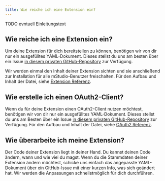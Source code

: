 ```yaml
---
title: Wie reiche ich eine Extension ein?
---
```


TODO evntuell Einleitungstext

## Wie reiche ich eine Extension ein?

Um deine Extension für dich bereitstellen zu können, benötigen wir von dir nur ein ausgefülltes YAML-Dokument.
Dieses stellst du uns am besten über ein Issue [in diesem privaten GitHub-Repository](https://github.com/mittwald/contributor-support) zur Verfügung.

Wir werden einmal den Inhalt deiner Extension sichten und sie anschließend zur Installation für alle mStudio-Benutzer freischalten.
Für den Aufbau und Inhalt der Datei, siehe [Extension Referenz](../../reference/extensions).

## Wie erstelle ich einen OAuth2-Client?

Wenn du für deine Extension einen OAuth2-Client nutzen möchtest, benötigen wir von dir nur ein ausgefülltes YAML-Dokument.
Dieses stellst du uns am Besten über ein Issue [in diesem privaten GitHub-Repository](https://github.com/mittwald/contributor-support) zur Verfügung.
Für den Aufbau und Inhalt der Datei, siehe [OAuth2 Referenz](../../reference/oauth2).

## Wie überarbeite ich meine Extension?

Der Code deiner Extension liegt in deiner Hand.
Du kannst deinen Code ändern, wann und wie viel du magst.
Wenn du die Stammdaten deiner Extension ändern möchtest, schicke uns einfach das angepasste YAML-Dokument über ein GitHub-Issue mit einer kurzen Info, was sich geändert hat.
Wir werden die Anpassungen schnellstmöglich für dich durchführen.
